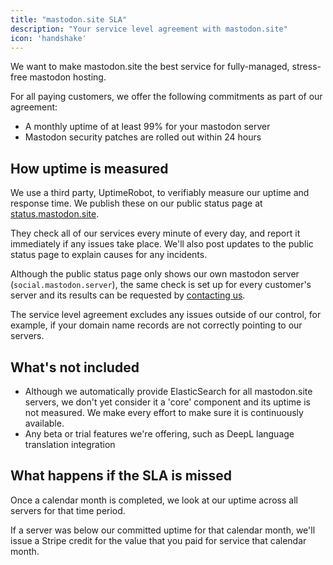 ```yaml
---
title: "mastodon.site SLA"
description: "Your service level agreement with mastodon.site"
icon: 'handshake'
---
```


We want to make mastodon.site the best service for fully-managed, stress-free mastodon hosting.

For all paying customers, we offer the following commitments as part of our agreement:

- A monthly uptime of at least 99% for your mastodon server
- Mastodon security patches are rolled out within 24 hours

## How uptime is measured

We use a third party, UptimeRobot, to verifiably measure our uptime and response time. We publish these on our public status page at [status.mastodon.site](https://status.mastodon.site).

They check all of our services every minute of every day, and report it immediately if any issues take place. We'll also post updates to the public status page to explain causes for any incidents.

Although the public status page only shows our own mastodon server (`social.mastodon.server`), the same check is set up for every customer's server and its results can be requested by [contacting us](/support/overview).

The service level agreement excludes any issues outside of our control, for example, if your domain name records are not correctly pointing to our servers.

## What's not included

- Although we automatically provide ElasticSearch for all mastodon.site servers, we don't yet consider it a 'core' component and its uptime is not measured. We make every effort to make sure it is continuously available.
- Any beta or trial features we're offering, such as DeepL language translation integration

## What happens if the SLA is missed

Once a calendar month is completed, we look at our uptime across all servers for that time period.

If a server was below our committed uptime for that calendar month, we'll issue a Stripe credit for the value that you paid for service that calendar month.